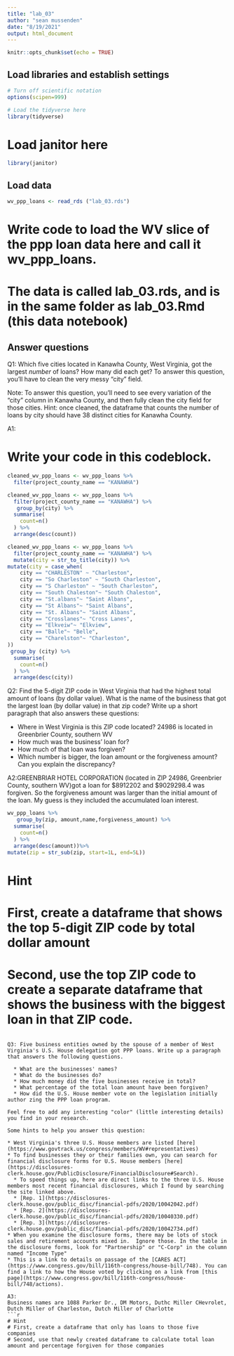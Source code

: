 ```yaml
---
title: "lab_03"
author: "sean mussenden"
date: "8/19/2021"
output: html_document
---
```


```r
knitr::opts_chunk$set(echo = TRUE)
```

## Load libraries and establish settings
```r
# Turn off scientific notation
options(scipen=999)

# Load the tidyverse here
library(tidyverse)
```
# Load janitor here

```r
library(janitor)
```

## Load data
```r
wv_ppp_loans <- read_rds ("lab_03.rds")
```
# Write code to load the WV slice of the ppp loan data here and call it wv_ppp_loans.
# The data is called lab_03.rds, and is in the same folder as lab_03.Rmd (this data notebook)


## Answer questions

Q1: Which five cities located in Kanawha County, West Virginia, got the largest _number_ of loans? How many did each get? To answer this question, you'll have to clean the very messy "city" field.

Note: To answer this question, you'll need to see every variation of the "city" column in Kanawha County, and then fully clean the city field for those cities. Hint: once cleaned, the dataframe that counts the number of loans by city should have 38 distinct cities for Kanawha County.

A1:

# Write your code in this codeblock.
```r
cleaned_wv_ppp_loans <- wv_ppp_loans %>%
  filter(project_county_name == "KANAWHA") 
```

```r

cleaned_wv_ppp_loans <- wv_ppp_loans %>%
  filter(project_county_name == "KANAWHA") %>%
   group_by(city) %>%
  summarise(
    count=n()
  ) %>%
  arrange(desc(count))
```

```r

cleaned_wv_ppp_loans <- wv_ppp_loans %>%
  filter(project_county_name == "KANAWHA") %>%
  mutate(city = str_to_title(city)) %>%
mutate(city = case_when(
    city == "CHARLESTON" ~ "Charleston",
    city == "So Charleston" ~ "South Charleston",
    city == "S Charleston" ~ "South Charleston",
    city == "South Chaleston"~ "South Chaleston",
    city == "St.albans"~ "Saint Albans",
    city == "St Albans"~ "Saint Albans",
    city == "St. Albans"~ "Saint Albans",
    city == "Crosslanes"~ "Cross Lanes",
    city == "Elkveiw"~ "Elkview",
    city == "Balle"~ "Belle",
    city == "Charelston"~ "Charleston",
))
 group_by (city) %>%
  summarise(
    count=n()
  ) %>%
  arrange(desc(city))
```

Q2: Find the 5-digit ZIP code in West Virginia that had the highest total amount of loans (by dollar value). What is the name of the business that got the largest loan (by dollar value) in that zip code? Write up a short paragraph that also answers these questions:

 

* Where in West Virginia is this ZIP code located? 24986 is located in Greenbrier County, southern WV
* How much was the business' loan for? 
* How much of that loan was forgiven?
* Which number is bigger, the loan amount or the forgiveness amount? Can you explain the discrepancy?

A2:GREENBRIAR HOTEL CORPORATION (located in ZIP 24986, Greenbrier County, southern WV)got a loan for $8912202 and $9029298.4 was forgiven. So the forgiveness amount was larger than the initial amount of the loan. My guess is they included the accumulated loan interest. 

```r
wv_ppp_loans %>%
   group_by(zip, amount,name,forgiveness_amount) %>%
  summarise(
    count=n()
  ) %>%
  arrange(desc(amount))%>%
mutate(zip = str_sub(zip, start=1L, end=5L))

```

# Hint
# First, create a dataframe that shows the top 5-digit ZIP code by total dollar amount
# Second, use the top ZIP code to create a separate dataframe that shows the business with the biggest loan in that ZIP code.

```

Q3: Five business entities owned by the spouse of a member of West Virginia's U.S. House delegation got PPP loans. Write up a paragraph that answers the following questions.   

  * What are the businesses' names?
  * What do the businesses do?
  * How much money did the five businesses receive in total?
  * What percentage of the total loan amount have been forgiven?
  * How did the U.S. House member vote on the legislation initially author zing the PPP loan program.

Feel free to add any interesting "color" (little interesting details) you find in your research.  

Some hints to help you answer this question:

* West Virginia's three U.S. House members are listed [here](https://www.govtrack.us/congress/members/WV#representatives)
* To find businesses they or their families own, you can search for financial disclosure forms for U.S. House members [here](https://disclosures-clerk.house.gov/PublicDisclosure/FinancialDisclosure#Search).
  * To speed things up, here are direct links to the three U.S. House members most recent financial disclosures, which I found by searching the site linked above.
  * [Rep. 1](https://disclosures-clerk.house.gov/public_disc/financial-pdfs/2020/10042042.pdf)
  * [Rep. 2](https://disclosures-clerk.house.gov/public_disc/financial-pdfs/2020/10040330.pdf)
  * [Rep. 3](https://disclosures-clerk.house.gov/public_disc/financial-pdfs/2020/10042734.pdf)
* When you examine the disclosure forms, there may be lots of stock sales and retirement accounts mixed in.  Ignore those. In the table in the disclosure forms, look for "Partnership" or "C-Corp" in the column named "Income Type"
* This is a link to details on passage of the [CARES ACT](https://www.congress.gov/bill/116th-congress/house-bill/748). You can find a link to how the House voted by clicking on a link from [this page](https://www.congress.gov/bill/116th-congress/house-bill/748/actions).

A3:
Business names are 1088 Parker Dr., DM Motors, Duthc Miller CHevrolet, Dutch Miller of Charleston, Dutch Miller of Charlotte 
```r

# Hint
# First, create a dataframe that only has loans to those five companies
# Second, use that newly created dataframe to calculate total loan amount and percentage forgiven for those companies

```
